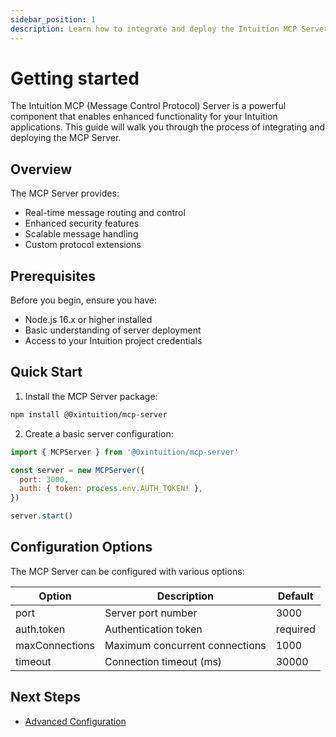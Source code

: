 ```yaml
---
sidebar_position: 1
description: Learn how to integrate and deploy the Intuition MCP Server for enhanced functionality
---
```


# Getting started

The Intuition MCP (Message Control Protocol) Server is a powerful component that enables enhanced functionality for your Intuition applications. This guide will walk you through the process of integrating and deploying the MCP Server.

## Overview

The MCP Server provides:
- Real-time message routing and control
- Enhanced security features
- Scalable message handling
- Custom protocol extensions

## Prerequisites

Before you begin, ensure you have:
- Node.js 16.x or higher installed
- Basic understanding of server deployment
- Access to your Intuition project credentials

## Quick Start

1. Install the MCP Server package:
```bash
npm install @0xintuition/mcp-server
```

2. Create a basic server configuration:
```javascript
import { MCPServer } from '@0xintuition/mcp-server'

const server = new MCPServer({
  port: 3000,
  auth: { token: process.env.AUTH_TOKEN! },
})

server.start()
```

## Configuration Options

The MCP Server can be configured with various options:

| Option | Description | Default |
|--------|-------------|---------|
| port | Server port number | 3000 |
| auth.token | Authentication token | required |
| maxConnections | Maximum concurrent connections | 1000 |
| timeout | Connection timeout (ms) | 30000 |

## Next Steps

- [Advanced Configuration](/guides/intuition-ai/advanced)
